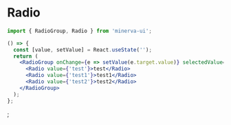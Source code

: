 
<Meta title="Elements|Radio" component={Radio} />

# Radio

```js
import { RadioGroup, Radio } from 'minerva-ui';
```

```jsx
() => {
  const [value, setValue] = React.useState('');
  return (
    <RadioGroup onChange={e => setValue(e.target.value)} selectedValue={value}>
      <Radio value={'test'}>test</Radio>
      <Radio value={'test1'}>test1</Radio>
      <Radio value={'test2'}>test2</Radio>
    </RadioGroup>
  );
};
```

<Props of={Radio} />;
